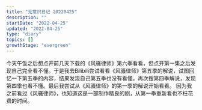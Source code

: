 ```yaml
---
title: "无意识日记 20220425"
description: ""
startDate: "2022-04-25"
updated: "2022-04-25"
type: "diary"
topics: []
growthStage: "evergreen"
---
```


今天午饭之后想点开前几天下载的《风骚律师》第六季看看，但点开第一集之后发现自己完全看不懂。于是我去Bilibili尝试看看《风骚律师》第五季的解说，试图回忆一下第五季的内容，结果发现自己第五季也没有看懂。再次搜第四季解说，发现第四季也看不懂。最后我尝试从《风骚律师》的第一季的解说开始看看。
因为我之前看过《风骚律师》，也知道这是一部制作精良的剧，从第一季重新看也不枉花费的时间。